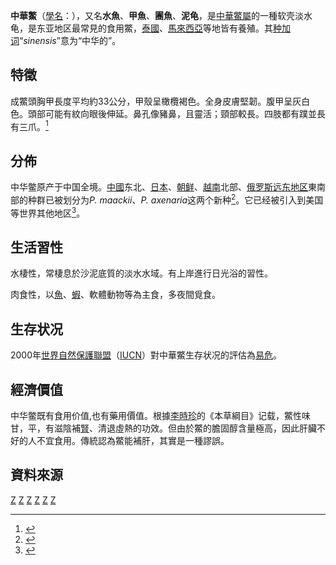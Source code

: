 {{Speciesbox 
| taxon = Pelodiscus sinensis
| image = Pelodiscus.jpg
| status = VU
| trend = down
| status_system = iucn2.3
| status_ref = <ref name=iucn>{{IUCN2008 | assessors=Asian Turtle Trade Working Group | year=2000 | id=39620 | title=Pelodiscus sinensis | downloaded=2009-04-03}}</ref>
| binomial_authority = [[Wiegmann|Wiegmann]], 1835
| synonyms = ''Trionyx sinensis''<ref>{{cite web | url=http://www.uniprot.org/taxonomy/13735 | publisher=UniProt Consortium | title=Trionyx sinensis | accessdate=2009-04-03 | archive-date=2020-05-04 | archive-url=https://web.archive.org/web/20200504104215/https://www.uniprot.org/taxonomy/13735 | dead-url=no }}</ref>
}}

'''中華鱉'''（[[學名|學名]]：''{{lang|la|Pelodiscus sinensis}}''），又名'''水魚'''、'''甲魚'''、'''團魚'''、'''泥龟'''，是[[中華鱉屬|中華鱉屬]]的一種软壳淡水龟，是东亚地区最常見的食用鱉，[[泰國|泰國]]、[[馬來西亞|馬來西亞]]等地皆有養殖。其[[种加词|种加词]]“''sinensis''”意为“中华的”。

==特徵==
成鱉頭胸甲長度平均約33公分，甲殼呈橄欖褐色。全身皮膚堅韌。腹甲呈灰白色。頭部可能有紋向眼後伸延。鼻孔像豬鼻，且靈活；頸部較長。四肢都有蹼並長有三爪。<ref>{{cite web|title=香港魚塘生態保育計劃網|url=https://hkbwsfishpond.wordpress.com/field_guide/爬行類/中華鱉/|accessdate=2021-02-14|archive-date=2019-12-06|archive-url=https://web.archive.org/web/20191206202956/https://hkbwsfishpond.wordpress.com/field_guide/%e7%88%ac%e8%a1%8c%e9%a1%9e/%e4%b8%ad%e8%8f%af%e9%b1%89/|dead-url=no}}</ref>
==分佈==
中华鳖原产于中国全境。[[中國|中國]]东北、[[日本|日本]]、[[朝鲜_(称谓)|朝鲜]]、[[越南|越南]]北部、[[俄罗斯远东地区|俄罗斯远东地区]]東南部的种群已被划分为''P. maackii''、''P. axenaria''这两个新种<ref name=Rhodin2017>{{cite book | authors=Rhodin, A.G.J., Iverson, J.B., Bour, R. Fritz, U., Georges, A., Shaffer, H.B., and van Dijk, P.P. (Turtle Taxonomy Working Group) | year=2017 | title=Turtles of the World: Annotated Checklist and Atlas of Taxonomy, Synonymy, Distribution, and Conservation Status | editors=Rhodin, A.G.J., Iverson, J.B., van Dijk, P.P., Saumure, R.A., Buhlmann, K.A., Pritchard, P.C.H., and Mittermeier, R.A. | series=Conservation Biology of Freshwater Turtles and Tortoises: A Compilation Project of the IUCN/SSC Tortoise and Freshwater Turtle Specialist Group | edition=8 | journal=Chelonian Research Monographs | volume=7 | pages=1–292 | doi=10.3854/crm.7.checklist.atlas.v8.2017| isbn=9781532350269 | url=https://semanticscholar.org/paper/64c51a25fb4afce9a68f6fadc4e63c80929938d2 }}</ref>。它已经被引入到美国等世界其他地区<ref>{{cite web | url=http://cuora.myweb.hinet.net/turtleweb/Pelodiscus.htm | title=認識台灣的淡水龜-中華鱉 | publisher=Turtles in Taiwan | accessdate=2009-04-03 | deadurl=yes | archiveurl=https://web.archive.org/web/20090311072424/http://cuora.myweb.hinet.net/turtleweb/Pelodiscus.htm | archivedate=2009-03-11 }}</ref>。

==生活習性==
水棲性，常棲息於沙泥底質的淡水水域。有上岸進行日光浴的習性。

肉食性，以[[魚|魚]]、[[蝦|蝦]]、軟體動物等為主食，多夜間覓食。

==生存状况==
2000年[[世界自然保護聯盟|世界自然保護聯盟]]（[[IUCN|IUCN]]）對中華鱉生存状况的評估為[[易危|易危]]。

==經濟價值==
中华鳖既有食用价值,也有藥用價值。根據[[李時珍|李時珍]]的《本草綱目》记载，鱉性味甘，平，有滋陰補[[腎|腎]]、清退虛熱的功效。但由於鱉的膽固醇含量極高，因此肝臟不好的人不宜食用。傳統認為鱉能補肝，其實是一種謬誤。

==資料來源==
{{reflist}}

{{Authority control}}
{{Taxonbar|from=Q754028}}

[[Category:中國爬行動物|Z]]
[[Category:台灣動物|Z]]
[[Category:香港動物|Z]]
[[Category:食療|Z]]
[[Category:中華鱉屬|Z]]
[[Category:_1835年描述的动物|Z]]